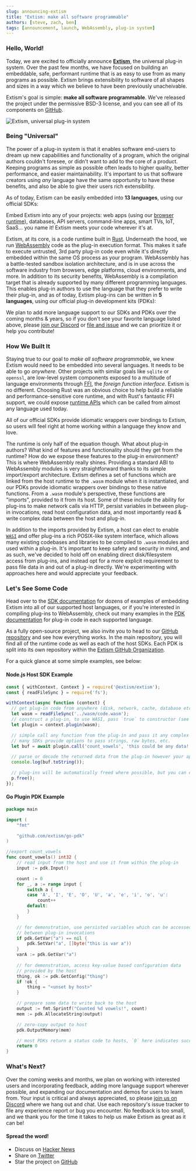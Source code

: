 ```yaml
---
slug: announcing-extism
title: "Extism: make all software programmable"
authors: [steve, zach, ben]
tags: [announcement, launch, WebAssembly, plug-in system]
---
```



### Hello, World!

Today, we are excited to officially announce [**Extism**](https://github.com/extism/extism), the 
universal plug-in system. Over the past few months, we have focused on building an embeddable, safe, 
performant runtime that is as easy to use from as many programs as possible. Extism brings 
extensibility to software of all shapes and sizes in a way which we believe to have been previously 
unacheivable. 

Extism's goal is simple: **make all software programmable**. We've released the project under the 
permissive BSD-3 license, and you can see all of its components on [GitHub](https://github.com/extism).

![Extism, universal plug-in system](/img/extism-language-support.png)
### Being "Universal"

The power of a plug-in system is that it enables software end-users to dream up new capabilities 
and functionality of a program, which the original authors couldn't foresee, or didn't want to add
to the core of a product. Keeping programs as simple as possible often leads to higher quality, 
better performance, and easier maintainability. It's important to us that software creators using 
_any_ language have the same opportunity to have these benefits, and also be able to give their
users rich extensibility. 

As of today, Extism can be easily embedded into **13 languages**, using our official SDKs:

<div className="sdk-quickstart">
    <SDKLogoLinks/>
</div>

Embed Extism into any of your projects: web apps (using our [browser runtime](/docs/integrate-into-your-codebase/browser-runtime-sdk)), 
databases, API servers, command-line apps, smart TVs, IoT, SaaS... you name it! Extism meets your 
code wherever it's at.

Extism, at its core, is a code runtime built in [Rust](https://rust-lang.org). Underneath the hood,
we run [WebAssembly](https://webassembly.org) code as the plug-in execution format. This makes it 
safe to execute untrusted, 3rd party plug-in code even while it's directly embedded within the same
OS process as your program. WebAssembly has a battle-tested sandbox isolation architecture, and is
in use across the software industry from browsers, edge platforms, cloud environments, and more. 
In addition to its security benefits, WebAssembly is a compilation target that is already supported
by many different programming languages. This enables plug-in authors to use the language that they
prefer to write their plug-in, and as of today, Extism plug-ins can be written in **5 languages**,
using our official plug-in development kits (PDKs):

<div className="sdk-quickstart">
    <PDKLogoLinks/>
</div>

We plan to add more language support to our SDKs and PDKs over the coming months & years, so if you
don't see your favorite language listed above, please [join our Discord](https://discord.gg/cx3usBCWnc)
or [file and issue](https://github.com/extism/extism/issues) and we can prioritize it or help you 
contribute!

### How We Built It

Staying true to our goal to _make all software programmable_, we knew Extism would need to be 
embedded into several languages. It needs to be able to go _anywhere_. Other projects with similar
goals like `sqlite` or `openssl`, are low-level system components exposed to a multitude of language
environments through [FFI](https://en.wikipedia.org/wiki/Foreign_function_interface), 
the _foreign function interface_. Extism is no different. Choosing Rust was an obvious choice to 
help build a reliable and performance-sensitive core runtime, and with Rust's fantastic FFI support, 
we could expose [runtime APIs](/docs/concepts/runtime-apis) which can be called from almost any 
language used today. 

All of our official SDKs provide idiomatic wrappers over bindings to Extism, so users will feel 
right at home working within a language they know and love. 

The runtime is only half of the equation though. What about plug-in authors? What kind of features
and functionality should they get from the runtime? How do we expose these features to the plug-in
environment? This is where WebAssembly really shines. Providing a standard ABI to WebAssembly 
modules is very straightforward thanks to its simple import/export architecture. Extism defines a 
set of functions which are linked from the host runtime to the `.wasm` module when it is instantiated, 
and our PDKs provide idiomatic wrappers over bindings to these native functions. From a `.wasm` 
module's perspective, these functions are "imports", provided to it from its host. Some of these 
include the ability for plug-ins to make network calls via HTTP, persist variables in between plug-in
invocations, read host configuration data, and most importantly read & write complex data between
the host and plug-in. 

In addition to the imports provided by Extism, a host can elect to enable [`WASI`](https://wasi.dev) 
and offer plug-ins a rich POSIX-like system interface, which allows many existing codebases and 
libraries to be compiled to `.wasm` modules and used within a plug-in. It's important to keep
safety and security in mind, and as such, we've decided to hold off on enabling direct disk/filesystem
access from plug-ins, and instead opt for a more explicit requirement to pass file data in and out
of a plug-in directly. We're experimenting with approaches here and would appreciate your feedback.

### Let's See Some Code

Head over to the [SDK documentation](/docs/category/integrate-into-your-codebase) for dozens of 
examples of embedding Extism into all of our supported host languages, or if you're interested in 
compiling plug-ins to WebAssembly, check out many examples in the [PDK documentation](/docs/category/write-a-plug-in) 
for plug-in code in each supported language. 

As a fully open-source project, we also invite you to head to our [GitHub repository](https://github.com/extism/extism)
and see how everything works. In the main repository, you will find all of the runtime code as well
as each of the host SDKs. Each PDK is split into its own repository within the [Extism GitHub Organization](https://github.com/extism).

For a quick glance at some simple examples, see below:

#### Node.js Host SDK Example

```js title=index.js
const { withContext, Context } = require('@extism/extism');
const { readFileSync } = require('fs');

withContext(async function (context) {
  // get plug-in code from anywhere (disk, network, cache, database etc.)
  let wasm = readFileSync('../wasm/code.wasm');
  // construct a plug-in, to use WASI, pass `true` to constructor (see docs for more options)
  let plugin = context.plugin(wasm);

  // simple call any function from the plug-in and pass it any complex data, 
  // many SDKs provide options to pass strings, raw bytes, etc.
  let buf = await plugin.call('count_vowels', 'this could be any data!');

  // parse or decode the returned data from the plug-in however your app needs to
  console.log(buf.toString());

  // plug-ins will be automatically freed where possible, but you can ensure cleanup is done
  p.free();
});
```

#### Go Plugin PDK Example

```go title=main.go
package main

import (
    "fmt"

    "github.com/extism/go-pdk"
)

//export count_vowels
func count_vowels() int32 {
	// read input from the host and use it from within the plug-in
    input := pdk.Input()

    count := 0
    for _, a := range input {
        switch a {
        case 'A', 'I', 'E', 'O', 'U', 'a', 'e', 'i', 'o', 'u':
            count++
        default:
        }
    }

    // for demonstration, use persisted variables which can be accessed 
	// between plug-in invocations
    if pdk.GetVar("a") == nil {
        pdk.SetVar("a", []byte("this is var a"))
    }
    varA := pdk.GetVar("a")
	
	// for demonstration, access key-value based configuration data 
	// provided by the host
    thing, ok := pdk.GetConfig("thing")
    if !ok {
        thing = "<unset by host>"
    }

	// prepare some data to write back to the host
    output := fmt.Sprintf("Counted %d vowels!", count)
    mem := pdk.AllocateString(output)

    // zero-copy output to host
    pdk.OutputMemory(mem)

	// most PDKs return a status code to hosts, `0` here indicates success.
    return 0
}
```

### What's Next?

Over the coming weeks and months, we plan on working with interested users and incorporating feedback,
adding more language support wherever possible, and expanding our documentation and demos for users
to learn from. Your input is critical and always appreciated, so please [join us on Discord](https://discord.gg/cx3usBCWnc)
where we hang out and chat. Use each repository's issue tracker to file any experience report or bug
you encounter. No feedback is too small, and we thank you for the time it takes to help us make
Extism as great as it can be!

#### Spread the word!

- Discuss on [Hacker News](https://news.ycombinator.com/item?id=33816186)
- Share on [Twitter](http://www.twitter.com/share?text=Extism%3A%20make%20all%20software%20programmable&url=https://extism.org/blog/announcing-extism&hashtags=WebAssembly,wasm)
- Star the project on [GitHub](https://github.com/extism/extism)